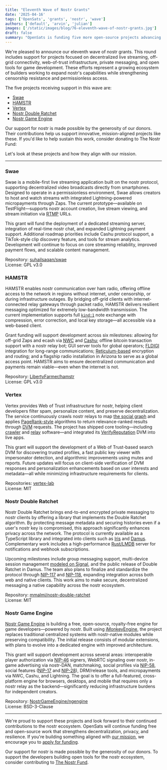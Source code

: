 ```yaml
---
title: "Eleventh Wave of Nostr Grants"
date: '2025-04-16'
tags: ['OpenSats', 'grants', 'nostr', 'wave']
authors: ['default', 'arvin', 'julian']
images: ['/static/images/blog/76-eleventh-wave-of-nostr-grants.jpg']
draft: false
summary: "OpenSats is funding five more open-source projects advancing the nostr ecosystem."
---
```


We're pleased to announce our eleventh wave of nostr grants. This round includes
support for projects focused on decentralized live streaming, off-grid
connectivity, web-of-trust infrastructure, private messaging, and open tools for
game development. These efforts represent a growing ecosystem of builders
working to expand nostr's capabilities while strengthening censorship resistance
and permissionless access.

The five projects receiving support in this wave are:

- [Swae](#swae)
- [HAMSTR](#hamstr)
- [Vertex](#vertex)
- [Nostr Double Ratchet](#nostr-double-ratchet)
- [Nostr Game Engine](#nostr-game-engine)

Our support for nostr is made possible by the generosity of our donors. Their
contributions help us support innovative, mission-aligned projects like these.
If you'd like to help sustain this work, consider donating to The Nostr Fund:

<center>
    <DonateToNostrFundButton/>
</center>

Let's look at these projects and how they align with our mission.

---

### Swae

Swae is a mobile-first live streaming application built on the nostr protocol,
supporting decentralized video broadcasts directly from smartphones. Designed to
operate in a permissionless environment, Swae allows creators to host and watch
streams with integrated Lightning-powered micropayments through Zaps. The
current prototype—available on TestFlight—supports nostr account creation,
live stream viewing, and stream initiation via
[RTMP](https://rtmp.veriskope.com/docs/overview/) URLs.

This grant will fund the deployment of a dedicated streaming server, integration
of real-time nostr chat, and expanded Lightning payment support. Additional
roadmap priorities include Cashu protocol support, a TikTok-style clip discovery
feature, and tools for stream analytics. Development will continue to focus on
core streaming reliability, improved payment flows, and scalable content
management.

Repository: [suhailsaqan/swae](https://github.com/suhailsaqan/swae)  
License: GPL v3.0

### HAMSTR

HAMSTR enables nostr communication over ham radio, offering offline access to
the network in regions without internet, under censorship, or during
infrastructure outages. By bridging off-grid clients with internet-connected
relay gateways through packet radio, HAMSTR delivers resilient messaging
optimized for extremely low-bandwidth transmission. The current implementation
supports full [`kind:1`](https://github.com/nostr-protocol/nips/blob/master/10.md)
note exchange with compression, error correction, and local key storage—all
accessible via a web-based client.

Grant funding will support development across six milestones: allowing for
off-grid Zaps and ecash via
[NWC](https://github.com/getAlby/nostr-wallet-connect#) and
[Cashu](https://cashu.space/); offline bitcoin transaction support with a nostr
relay bot; GUI server tools for global operators;
[FLDIGI](https://sourceforge.net/p/fldigi/fldigi/ci/master/tree/README)
integration for long-range communications;
[Reticulum-based](https://reticulum.network/) encryption and routing; and a
flagship radio installation in Arizona to serve as a global access point. HAMSTR
aims to ensure decentralized communication and payments remain viable—even
when the internet is not.

Repository: [LibertyFarmer/hamstr](https://github.com/LibertyFarmer/hamstr)  
License: GPL v3.0

### Vertex

Vertex provides Web of Trust infrastructure for nostr, helping client developers
filter spam, personalize content, and preserve decentralization. The service
continuously crawls nostr relays to map [the social
graph](https://pippellia.com/pippellia/Social+Graph/Navigating+the+social+graph)
and applies [PageRank-style](https://en.wikipedia.org/wiki/PageRank) algorithms
to return relevance-ranked results through
[DVM](https://github.com/nostr-protocol/nips/blob/master/90.md) requests. The
project has shipped core tooling—including
[crawler](https://github.com/vertex-lab/crawler) and
[relay](https://github.com/vertex-lab/relay) software—and integrated its
[VerifyReputation](https://vertexlab.io/docs/nips/verify-reputation-dvm/) DVM
into live apps.

This grant will support the development of a Web of Trust-based search DVM for
discovering trusted profiles, a fast public key viewer with impersonator
detection, and algorithmic improvements using mutes and reports. Future updates
will focus on client-side verification of DVM responses and personalization
enhancements based on user interests and metadata—all while minimizing
infrastructure requirements for clients.

Repositories: [vertex-lab](https://github.com/vertex-lab)  
License: MIT

### Nostr Double Ratchet

Nostr Double Ratchet brings end-to-end encrypted private messaging to nostr
clients by offering a library that implements the Double Ratchet algorithm. By
protecting message metadata and securing histories even if a user's nostr key is
compromised, this approach significantly enhances privacy across the network.
The protocol is currently available as a TypeScript library and integrated into
clients such as [Iris](https://iris.to/) and [Damus](https://damus.io/).
Complementary work includes a high-performance
[Rust/LMDB](https://crates.io/crates/nostr-lmdb) server for notifications and
webhook subscriptions.

Upcoming milestones include group messaging support, multi-device session
management [modeled on Signal](https://signal.org/docs/specifications/sesame/),
and the public release of Double Ratchet in Damus. The team also plans to
finalize and standardize the protocol through
[NIP-117](https://github.com/mmalmi/nips/blob/double-ratchet/117.md) and
[NIP-118](https://github.com/mmalmi/nips/blob/double-ratchet/118.md), expanding
integration across both web and native clients. This work aims to make secure,
decentralized messaging a native capability across the nostr ecosystem.

Repository:
[mmalmi/nostr-double-ratchet](https://github.com/mmalmi/nostr-double-ratchet)  
License: MIT

### Nostr Game Engine

[Nostr Game Engine](https://ngengine.org/) is building a free, open-source,
royalty-free engine for game developers—powered by nostr. Built using
[jMonkeyEngine](https://github.com/jMonkeyEngine/jmonkeyengine?tab=readme-ov-file#jmonkeyengine),
the project replaces traditional centralized systems with nostr-native modules
while preserving compatibility. The initial release consists of modular
extensions, with plans to evolve into a dedicated engine with improved
architecture.

This grant will support development across several areas: interoperable player
authorization via
[NIP-46](https://github.com/nostr-protocol/nips/blob/master/46.md) signers,
WebRTC signaling over nostr, in-game advertising via nostr-DAN, matchmaking,
social profiles via
[NIP-58](https://github.com/nostr-protocol/nips/blob/master/58.md), social
features ([NIP-17](https://github.com/nostr-protocol/nips/blob/master/17.md) and
[NIP-28](https://github.com/nostr-protocol/nips/blob/master/28.md)), DRM/release
tools, and micropayments via NWC, Cashu, and Lightning. The goal is to offer a
full-featured, cross-platform engine for browsers, desktops, and mobile that
requires only a nostr relay as the backend—significantly reducing
infrastructure burdens for independent creators.

Repository: [NostrGameEngine/ngengine](https://github.com/NostrGameEngine/ngengine)  
License: BSD-3-Clause

---

We're proud to support these projects and look forward to their continued
contributions to the nostr ecosystem. OpenSats will continue funding free and
open-source work that strengthens decentralization, privacy, and resilience. If
you're building something aligned with [our mission](/mission), we encourage you
to [apply for funding](/apply).

Our support for nostr is made possible by the generosity of our donors. To
support the developers building open tools for the nostr ecosystem, consider
contributing to [The Nostr Fund](/funds/nostr).

<center>
    <DonateToNostrFundButton/>
</center>
